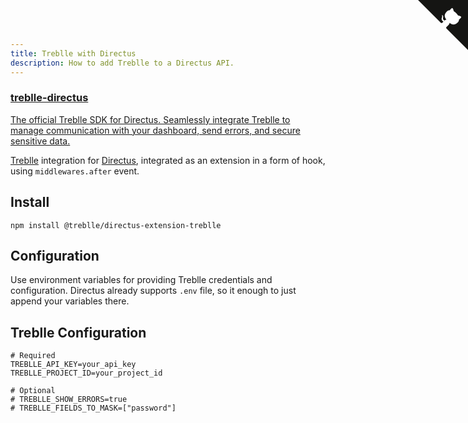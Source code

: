 ```yaml
---
title: Treblle with Directus
description: How to add Treblle to a Directus API.
---
```


<div class="max-w-full mx-auto shadow-lg rounded-lg overflow-hidden">
  <a href="https://github.com/Treblle/treblle-directus" title="View source on GitHub" aria-label="View source on GitHub" class="relative no-underline">
    <div>
      <svg width="80" height="80" viewBox="0 0 250 250" style="fill:#151513; color:#fff; position: absolute; top: 0; border: 0; right: 0;" aria-hidden="true">
        <path d="M0,0 L115,115 L130,115 L142,142 L250,250 L250,0 Z"></path>
        <path d="M128.3,109.0 C113.8,99.7 119.0,89.6 119.0,89.6 C122.0,82.7 120.5,78.6 120.5,78.6 C119.2,72.0 123.4,76.3 123.4,76.3 C127.3,80.9 125.5,87.3 125.5,87.3 C122.9,97.6 130.6,101.9 134.4,103.2" fill="currentColor" style="transform-origin: 130px 106px;" class="octo-arm"></path>
        <path d="M115.0,115.0 C114.9,115.1 118.7,116.5 119.8,115.4 L133.7,101.6 C136.9,99.2 139.9,98.4 142.2,98.6 C133.8,88.0 127.5,74.4 143.8,58.0 C148.5,53.4 154.0,51.2 159.7,51.0 C160.3,49.4 163.2,43.6 171.4,40.1 C171.4,40.1 176.1,42.5 178.8,56.2 C183.1,58.6 187.2,61.8 190.9,65.4 C194.5,69.0 197.7,73.2 200.1,77.6 C213.8,80.2 216.3,84.9 216.3,84.9 C212.7,93.1 206.9,96.0 205.4,96.6 C205.1,102.4 203.0,107.8 198.3,112.5 C181.9,128.9 168.3,122.5 157.7,114.1 C157.9,116.9 156.7,120.9 152.7,124.9 L141.0,136.5 C139.8,137.7 141.6,141.9 141.8,141.8 Z" fill="currentColor" class="octo-body"></path>
      </svg>
    </div>
    <div class="grid grid-cols-4 gap-4 px-2 py-2">
      <div class="col-span-4">
      	<h3 class="text-xl font-semibold">treblle-directus</h3>
      	<p class="text-sm font-medium">
          The official Treblle SDK for Directus. Seamlessly integrate Treblle to manage communication with your dashboard, send errors, and secure sensitive data.
        </p>
      </div>
    </div>
  </a>
</div>

[Treblle](https://treblle.com/) integration for [Directus](https://directus.io/), integrated as an extension in a form of hook, using `middlewares.after` event.

## Install

```
npm install @treblle/directus-extension-treblle
```

## Configuration

Use environment variables for providing Treblle credentials and configuration. Directus already supports `.env` file, so it enough to just append your variables there.

## Treblle Configuration

```
# Required
TREBLLE_API_KEY=your_api_key
TREBLLE_PROJECT_ID=your_project_id

# Optional
# TREBLLE_SHOW_ERRORS=true
# TREBLLE_FIELDS_TO_MASK=["password"]
```